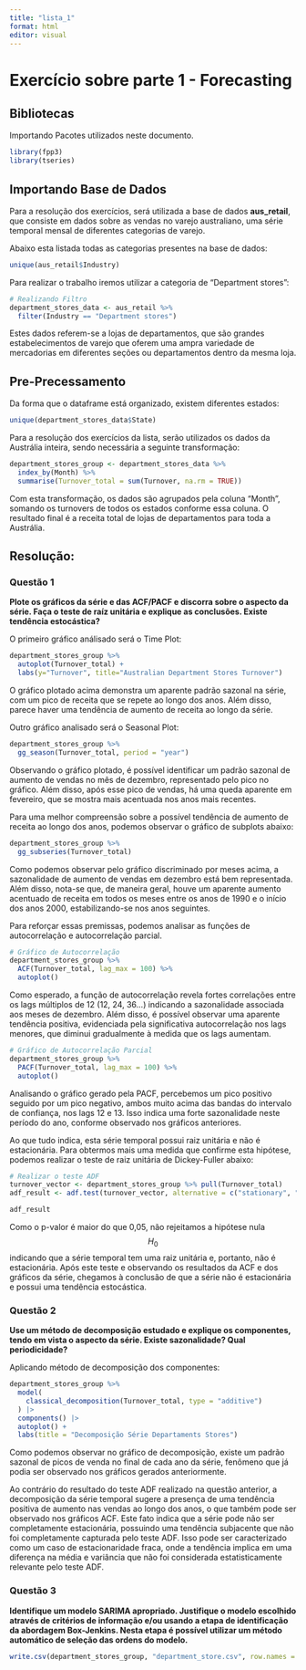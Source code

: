 ```yaml
---
title: "lista_1"
format: html
editor: visual
---
```


# Exercício sobre parte 1 - Forecasting

## Bibliotecas

Importando Pacotes utilizados neste documento.

```r
library(fpp3)
library(tseries)
```

## Importando Base de Dados

Para a resolução dos exercícios, será utilizada a base de dados **aus_retail**, que consiste em dados sobre as vendas no varejo australiano, uma série temporal mensal de diferentes categorias de varejo.

Abaixo esta listada todas as categorias presentes na base de dados:

```r
unique(aus_retail$Industry)
```

Para realizar o trabalho iremos utilizar a categoria de "Department stores":

```r
# Realizando Filtro
department_stores_data <- aus_retail %>%
  filter(Industry == "Department stores")
```

Estes dados referem-se a lojas de departamentos, que são grandes estabelecimentos de varejo que oferem uma ampra variedade de mercadorias em diferentes seções ou departamentos dentro da mesma loja.

## Pre-Precessamento

Da forma que o dataframe está organizado, existem diferentes estados:

```r
unique(department_stores_data$State)
```

Para a resolução dos exercícios da lista, serão utilizados os dados da Austrália inteira, sendo necessária a seguinte transformação:

```r
department_stores_group <- department_stores_data %>%
  index_by(Month) %>%
  summarise(Turnover_total = sum(Turnover, na.rm = TRUE))
```

Com esta transformação, os dados são agrupados pela coluna "Month", somando os turnovers de todos os estados conforme essa coluna. O resultado final é a receita total de lojas de departamentos para toda a Austrália.

## Resolução:

### Questão 1

**Plote os gráficos da série e das ACF/PACF e discorra sobre o aspecto da série. Faça o teste de raíz unitária e explique as conclusões. Existe tendência estocástica?**

O primeiro gráfico análisado será o Time Plot:

```r
department_stores_group %>%
  autoplot(Turnover_total) +
  labs(y="Turnover", title="Australian Department Stores Turnover")
```

O gráfico plotado acima demonstra um aparente padrão sazonal na série, com um pico de receita que se repete ao longo dos anos. Além disso, parece haver uma tendência de aumento de receita ao longo da série.

Outro gráfico analisado será o Seasonal Plot:

```r
department_stores_group %>%
  gg_season(Turnover_total, period = "year")
```

Observando o gráfico plotado, é possível identificar um padrão sazonal de aumento de vendas no mês de dezembro, representado pelo pico no gráfico. Além disso, após esse pico de vendas, há uma queda aparente em fevereiro, que se mostra mais acentuada nos anos mais recentes.

Para uma melhor compreensão sobre a possível tendência de aumento de receita ao longo dos anos, podemos observar o gráfico de subplots abaixo:

```r
department_stores_group %>%
  gg_subseries(Turnover_total)
```

Como podemos observar pelo gráfico discriminado por meses acima, a sazonalidade de aumento de vendas em dezembro está bem representada. Além disso, nota-se que, de maneira geral, houve um aparente aumento acentuado de receita em todos os meses entre os anos de 1990 e o início dos anos 2000, estabilizando-se nos anos seguintes.

Para reforçar essas premissas, podemos analisar as funções de autocorrelação e autocorrelação parcial.

```r
# Gráfico de Autocorrelação
department_stores_group %>%
  ACF(Turnover_total, lag_max = 100) %>%
  autoplot()
```

Como esperado, a função de autocorrelação revela fortes correlações entre os lags múltiplos de 12 (12, 24, 36\...) indicando a sazonalidade associada aos meses de dezembro. Além disso, é possível observar uma aparente tendência positiva, evidenciada pela significativa autocorrelação nos lags menores, que diminui gradualmente à medida que os lags aumentam.

```r
# Gráfico de Autocorrelação Parcial
department_stores_group %>%
  PACF(Turnover_total, lag_max = 100) %>%
  autoplot()
```

Analisando o gráfico gerado pela PACF, percebemos um pico positivo seguido por um pico negativo, ambos muito acima das bandas do intervalo de confiança, nos lags 12 e 13. Isso indica uma forte sazonalidade neste período do ano, conforme observado nos gráficos anteriores.

Ao que tudo indica, esta série temporal possui raiz unitária e não é estacionária. Para obtermos mais uma medida que confirme esta hipótese, podemos realizar o teste de raiz unitária de Dickey-Fuller abaixo:

```r
# Realizar o teste ADF
turnover_vector <- department_stores_group %>% pull(Turnover_total)
adf_result <- adf.test(turnover_vector, alternative = c("stationary", "explosive"))

adf_result
```

Como o p-valor é maior do que 0,05, não rejeitamos a hipótese nula $$H_0$$ indicando que a série temporal tem uma raiz unitária e, portanto, não é estacionária. Após este teste e observando os resultados da ACF e dos gráficos da série, chegamos à conclusão de que a série não é estacionária e possui uma tendência estocástica.

### Questão 2

**Use um método de decomposição estudado e explique os componentes, tendo em vista o aspecto da série. Existe sazonalidade? Qual periodicidade?**

Aplicando método de decomposição dos componentes:

```r
department_stores_group %>%
  model(
    classical_decomposition(Turnover_total, type = "additive")
  ) |>
  components() |>
  autoplot() +
  labs(title = "Decomposição Série Departaments Stores")
```

Como podemos observar no gráfico de decomposição, existe um padrão sazonal de picos de venda no final de cada ano da série, fenômeno que já podia ser observado nos gráficos gerados anteriormente.

Ao contrário do resultado do teste ADF realizado na questão anterior, a decomposição da série temporal sugere a presença de uma tendência positiva de aumento nas vendas ao longo dos anos, o que também pode ser observado nos gráficos ACF. Este fato indica que a série pode não ser completamente estacionária, possuindo uma tendência subjacente que não foi completamente capturada pelo teste ADF. Isso pode ser caracterizado como um caso de estacionaridade fraca, onde a tendência implica em uma diferença na média e variância que não foi considerada estatisticamente relevante pelo teste ADF.

### Questão 3

**Identifique um modelo SARIMA apropriado. Justifique o modelo escolhido através de critérios de informação e/ou usando a etapa de identificação da abordagem Box-Jenkins. Nesta etapa é possível utilizar um método automático de seleção das ordens do modelo.**

```r
write.csv(department_stores_group, "department_store.csv", row.names = FALSE)
```
